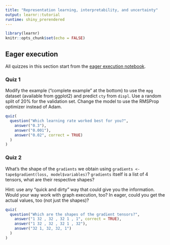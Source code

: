 ```yaml
---
title: "Representation learning, interpretability, and uncertainty"
output: learnr::tutorial
runtime: shiny_prerendered
---
```


```r
library(learnr)
knitr::opts_chunk$set(echo = FALSE)
```


## Eager execution 

All quizzes in this section start from the [eager execution notebook](../notebooks/eager_intro.Rmd).

### Quiz 1

Modify the example ("complete example" at the bottom) to use the `mpg` dataset (available from ggplot2) and predict `cty` from `displ`. Use a random split of 20% for the validation set. Change the model to use the RMSProp optimizer instead of Adam.


```r
quiz(
  question("Which learning rate worked best for you?",
    answer("0.3"),
    answer("0.001"),
    answer("0.02", correct = TRUE)
  )
)
```

### Quiz 2

What's the shape of the `gradients` we obtain using `gradients <- tape$gradient(loss, model$variables)`?
`gradients` itself is a list of 4 tensors, what are their respective shapes?

Hint: use any "quick and dirty" way that could give you the information. Would your way work with graph execution, too? In eager, could you get the actual values, too (not just the shapes)?

```r
quiz(
  question("Which are the shapes of the gradient tensors?",
    answer("1 32 , 32 , 32 1 , 1", correct = TRUE),
    answer("1 32 , 32 , 32 1 , 32"),
    answer("32 1, 32, 32, 1")
  )
)
```

